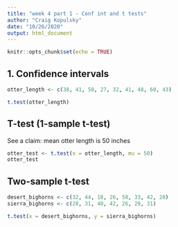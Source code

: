```yaml
---
title: "week 4 part 1 - Conf int and t tests"
author: "Craig Kopulsky"
date: "10/26/2020"
output: html_document
---
```


```r
knitr::opts_chunk$set(echo = TRUE)
```

## 1. Confidence intervals

```r
otter_length <- c(38, 41, 50, 27, 32, 41, 48, 60, 43)

t.test(otter_length)
```
## T-test (1-sample t-test)

See a claim: mean otter length is 50 inches

```r
otter_test <- t.test(x = otter_length, mu = 50)
otter_test
```
## Two-sample t-test

```r
desert_bighorns <- c(32, 44, 18, 26, 50, 33, 42, 20)
sierra_bighorns <- c(28, 31, 40, 42, 26, 29, 31)

t.test(x = desert_bighorns, y = sierra_bighorns)
```



